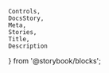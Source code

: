    Controls,
    DocsStory,
    Meta,
    Stories,
    Title,
    Description
} from '@storybook/blocks';

<Meta of={tableStories} />

<Title of={tableStories} />
<Description of={tableStories} />

<DocsStory of={tableStories.table} expanded={false} />
<Controls of={tableStories.table} />

## Delay-loaded Hierarchy

<Description of={tableStories.delayedHierarchy} />
<DocsStory of={tableStories.delayedHierarchy} expanded={false} />
<Controls of={tableStories.delayedHierarchy} />

### Delay-loaded Hierarchy Usage

The expected usage of the dynamically loaded hierarchy is as follows:

1. Configure `idFieldName` and `parentIdFieldName` on the table
1. Call `setData` on the table with the records that are known
1. Call `setRecordHierarchyOptions` with an option of `{ delayedHierarchyState: TableRecordDelayedHierarchyState.canLoadChildren }` for IDs associated with records that are known to have children that have not been loaded.
1. Handle the `row-expansion-toggle` event on the table by doing the following for rows that need to dynamically load their data:
    1. Start loading the data in the background.
    1. Call `setRecordHierarchyOptions` on the table to update the state of the row whose data is being loaded to `{ delayedHierarchyState: TableRecordDelayedHierarchyState.loadingChildren }`. This call must include the current state of any records not in the default state.
1. When the dynamically loaded data has finished loading, do the following based on the result of loading data:
    - If loading the data succeeds:
        1. Call `setData` on the table with the new data
        1. Call `setRecordHierarchyOptions` with the current row options for each row that is either still loading or still has data that hasn't been loaded yet.
    - If loading the data fails but can be tried again:
        1. Call `setRecordHierarchyOptions` to change the row state back to `{ delayedHierarchyState: TableRecordDelayedHierarchyState.canLoadChildren }`. This call must include the current state of any records not in the default state.
    - If loading the data determines that the row doesn't actually have children:
        1. Call `setRecordHierarchyOptions` to change the row state to `{ delayedHierarchyState: TableRecordDelayedHierarchyState.none }`. This call must include the current state of any records not in the default state.

### setRecordHierarchyOptions Behavior

\`setRecordHierarchyOptions()\` has the following behavior:

-   all options will be cleared when the table's \`idFieldName\` changes
-   an option passed to \`setRecordHierarchyOptions\` with an ID that does not match a record in the data will be ignored
-   the options passed to \`setRecordHierarchyOptions\` will override any options previously set to become the complete set of options configured on the table
-   the table will not render delayed hierarchy state (loading or expandable) if the table's \`parentIdFieldName\` is not configured; however, the options will remain cached within the table if the \`parentIdFieldName\` becomes \`undefined\`, and that cached configuration will render in the table if the table's \`parentIdFieldName\` is changed back to a non-\`undefined\` value
-   calling \`setData\` will clear options associated with IDs that are no longer present in the data
-   a row with no children and a \`delayedHierarchyState\` of \`canLoadChildren\` will always be collapsed

# Usage Docs

## Styling

The `nimble-table` should be sized explicitly or sized to fill the space of a parent container. The `nimble-table` does not currently support being styled with `height: auto`. The ability to auto size the table is tracked with [issue 1624](https://github.com/ni/nimble/issues/1624).
